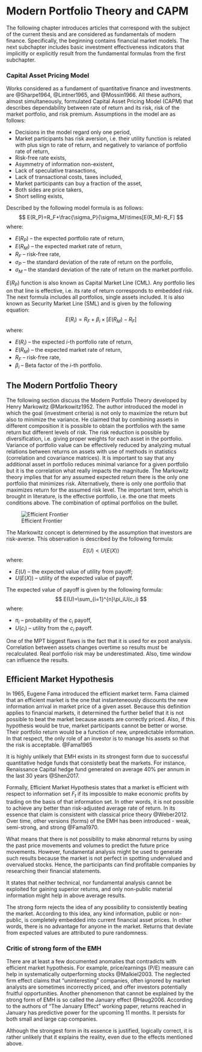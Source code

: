 # Modern Portfolio Theory and CAPM

The following chapter introduces articles that correspond with the subject of the
current thesis and are considered as fundamentals of modern finance.
Specifically, the beginning contains financial market models. The next subchapter
includes basic investment effectiveness indicators that implicitly or explicitly
result from the fundamental formulas from the first subchapter.

### Capital Asset Pricing Model

Works considered as a fundament of quantitative finance and investments are
@Sharpe1964, @Lintner1965, and @Mossin1966. All these authors, almost
simultaneously, formulated Capital Asset Pricing Model (CAPM) that describes
dependability between rate of return and its risk, risk of the market portfolio,
and risk premium.
Assumptions in the model are as follows:

* Decisions in the model regard only one period,
* Market participants has risk aversion, i.e. their utility function is related
  with plus sign to rate of return, and negatively to variance of portfolio rate
  of return,
* Risk-free rate exists,
* Asymmetry of information non-existent,
* Lack of speculative transactions,
* Lack of transactional costs, taxes included,
* Market participants can buy a fraction of the asset,
* Both sides are price takers,
* Short selling exists,

Described by the following model formula is as follows:
$$
E(R_P)=R_F+\frac{\sigma_P}{\sigma_M}\times[E(R_M)-R_F]
$$
where:

* $E(R_P)$ -- the expected portfolio rate of return,
* $E(R_M)$ -- the expected market rate of return,
* $R_F$ -- risk-free rate,
* $\sigma_P$ -- the standard deviation of the rate of return on the portfolio,
* $\sigma_M$ -- the standard deviation of the rate of return on the market
  portfolio.

$E(R_P)$ function is also known as Capital Market Line (CML). Any portfolio lies
on that line is effective, i.e. its rate of return corresponds to embedded risk.
The next formula includes all portfolios, single assets included. It is also
known as Security Market Line (SML) and is given by the following equation:
$$ \label{eq:erl}
E(R_i)=R_F+\beta_i\times[E(R_M)-R_F]
$$
where:

* $E(R_i)$ -- the expected $i$-th portfolio rate of return,
* $E(R_M)$ -- the expected market rate of return,
* $R_F$ -- risk-free rate,
* $\beta_i$ -- Beta factor of the $i$-th portfolio.


## The Modern Portfolio Theory
The following section discuss the Modern Portfolio Theory developed by Henry
Markowitz @Markowitz1952. The author introduced the model in which the goal
(investment criteria) is not only to maximize the return but also to minimize the
variance. He claimed that by combining assets in different composition it is
possible to obtain the portfolios with the same return but different levels of
risk. The risk reduction is possible by diversification, i.e. giving proper
weights for each asset in the portfolio. Variance of portfolio value can be
effectively reduced by analyzing mutual relations between returns on assets with
use of methods in statistics (correlation and covariance matrices). It is
important to say that any additional asset in portfolio reduces minimal variance
for a given portfolio but it is the correlation what really impacts the
magnitude.
The Markowitz theory implies that for any assumed expected return there is the
only one portfolio that minimizes risk. Alternatively, there is only one
portfolio that maximizes return for the assumed risk level. The important term,
which is brought in literature, is the effective portfolio, i.e. the one that
meets conditions above.
The combination of optimal portfolios on the bullet.

![Efficient Frontier](../../figures/markowitz_frontier.jpg)

The Markowitz concept is determined by the assumption that investors are
risk-averse. This observation is described by the following formula:

$$
E(U)<U(E(X))
$$
where:

* $E(U)$ -- the expected value of utility from payoff;
* $U(E(X))$ -- utility of the expected value of payoff.

The expected value of payoff is given by the following formula:
$$
E(U)=\sum_{i=1}^{n}\pi_iU(c_i)
$$
where:

* $\pi_i$ -- probability of the $c_i$ payoff,
* $U(c_i)$ -- utility from the $c_i$ payoff.

One of the MPT biggest flaws is the fact that it is used for ex post analysis.
Correlation between assets changes overtime so results must be recalculated. Real
portfolio risk may be underestimated. Also, time window can influence the results.

## Efficient Market Hypothesis

In 1965, Eugene Fama introduced the efficient market term. Fama claimed that an
efficient market is the one that instanteneously discounts the new information
arrival in market price of a given asset. Because this definition applies to
financial markets, it determined the further belief that it is not possible to
beat the market because assets are correctly priced. Also, if this hypothesis
would be true, market participants cannot be better or worse. Their portfolio
return would be a function of new, unpredictable information. In that respect,
the only role of an investor is to manage his assets so that the risk is
acceptable. @Fama1965

It is highly unlikely that EMH exists in its strongest form due to successful
quantitative hedge funds that consistetly beat the markets. For instance,
Renaissance Capital hedge fund generated on average 40% per annum in the last 30
years @Shen2017.

Formally, Efficient Market Hypothesis states that a market is efficient with
respect to information set $F_t$ if its impossible to make economic profits by
trading on the basis of that information set. In other words, it is not possible
to achieve any better than risk-adjusted average rate of return. In its essence
that claim is consistent with classical price theory @Weber2012. Over time, other
versions (forms) of the EMH has been introduced - weak, semi-strong, and strong
@Fama1970.

\theoremstyle{definition}
\begin{definition}{Weak Form of the EMH}
$F_t$ represents only the information contained in the past price history of the
market as of time $t$
\end{definition}

What means that there is not possibility to make abnormal returns by using the
past price movements and volumes to predict the future price movements. However,
fundamental analysis might be used to generate such results because the market is
not perfect in spotting undervalued and overvalued stocks. Hence, the
participants can find profitable companies by researching their financial
statements.

\theoremstyle{definition}
\begin{definition}{Semi-Strong Form of the EMH}
$F_t$ represents all information publicly available at time $t$
\end{definition}

It states that neither technical, nor fundamental analysis cannot be exploited
for gaining superior returns, and only non-public material information might help
in above average results.

\theoremstyle{definition}
\begin{definition}{Strong Form of the EMH}
$F_t$ represents all information (public and private) known to anyone at time t.
\end{definition}

The strong form rejects the idea of any possibility to consistently beating the
market. According to this idea, any kind information, public or non-public, is
completely embedded into current financial asset prices. In other words, there is
no advantage for anyone in the market. Returns that deviate from expected values
are attributed to pure randomness.

### Critic of strong form of the EMH

There are at least a few documented anomalies that contradicts with efficient
market hypothesis. For example, price/earnings (P/E) measure can help in
systematically outperforming stocks @Malkiel2003.
The neglected firm effect claims that "uninteresting" companies, often ignored by
market analysts are sometimes incorrectly priced, and offer investors potentially
fruitful opportunities. Another phenomenon that cannot be explained by the strong
form of EMH is so called the January effect @Haug2006.  According to the authors
of "The January Effect" working paper, returns reached in January has predictive
power for the upcoming 11 months. It persists for both small and large cap
companies.

Although the strongest form in its essence is justified, logically correct, it is
rather unlikely that it explains the reality, even due to the effects mentioned
above.
